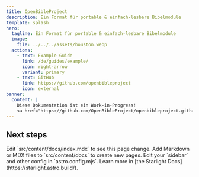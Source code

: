 ```yaml
---
title: OpenBibleProject
description: Ein Format für portable & einfach-lesbare Bibelmodule
template: splash
hero:
  tagline: Ein Format für portable & einfach-lesbare Bibelmodule
  image:
    file: ../../../assets/houston.webp
  actions:
    - text: Example Guide
      link: /de/guides/example/
      icon: right-arrow
      variant: primary
    - text: GitHub
      link: https://github.com/openbibleproject
      icon: external
banner:
  content: |
    Diese Dokumentation ist ein Work-in-Progress!
    <a href="https://github.com/OpenBibleProject/openbibleproject.github.io">Hilf, sie zu verbessern.</a>
---
```



## Next steps

<CardGrid stagger>
	<Card title="Update content" icon="pencil">
		Edit `src/content/docs/index.mdx` to see this page change.
	</Card>
	<Card title="Add new content" icon="add-document">
		Add Markdown or MDX files to `src/content/docs` to create new pages.
	</Card>
	<Card title="Configure your site" icon="setting">
		Edit your `sidebar` and other config in `astro.config.mjs`.
	</Card>
	<Card title="Read the docs" icon="open-book">
		Learn more in [the Starlight Docs](https://starlight.astro.build/).
	</Card>
</CardGrid>
